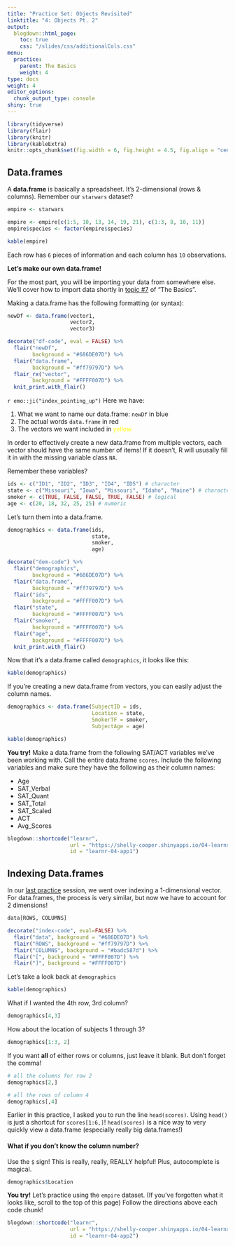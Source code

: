 ```yaml
---
title: "Practice Set: Objects Revisited"
linktitle: "4: Objects Pt. 2"
output:
  blogdown::html_page:
    toc: true
    css: "/slides/css/additionalCols.css"
menu:
  practice:
    parent: The Basics
    weight: 4
type: docs
weight: 4
editor_options: 
  chunk_output_type: console
shiny: true
---
```


```r
library(tidyverse)
library(flair)
library(knitr)
library(kableExtra)
knitr::opts_chunk$set(fig.width = 6, fig.height = 4.5, fig.align = "center")
```

## Data.frames
A **data.frame** is basically a spreadsheet. It's 2-dimensional (rows & columns). Remember our `starwars` dataset? 

```r
empire <- starwars

empire <- empire[c(1:5, 10, 13, 14, 19, 21), c(1:3, 8, 10, 11)]
empire$species <- factor(empire$species)

kable(empire)
```

Each row has `6` pieces of information and each column has `10` observations. 

<span class='medium'>**Let's make our own data.frame!**</span> 

:::note
For the most part, you will be importing your data from somewhere else. We'll cover how to import data shortly in [topic #7](/lectures/07-lecture) of "The Basics".
:::

Making a data.frame has the following formatting (or syntax):

```r
newDf <- data.frame(vector1,
                    vector2,
                    vector3)
```

```r
decorate("df-code", eval = FALSE) %>% 
  flair("newDf",
        background = "#686DE07D") %>% 
  flair("data.frame",
        background = "#ff79797D") %>%
  flair_rx("vector",
        background = "#FFFF007D") %>% 
  knit_print.with_flair()
```

`r emo::ji("index_pointing_up")` Here we have:

1. What we want to name our data.frame: `newDf` in <span class='color-light-6'>blue</span>
2. The actual words `data.frame` in <span class='color=light-1'>red</span>
3. The vectors we want included in <font style="color:#FFFF00">yellow</font>

In order to effectively create a new data.frame from multiple vectors, each vector should have the same number of items! If it doesn't, R will ususally fill it in with the missing variable class `NA`.

Remember these variables?

```r
ids <- c("ID1", "ID2", "ID3", "ID4", "ID5") # character
state <- c("Missouri", "Iowa", "Missouri", "Idaho", "Maine") # character/factor
smoker <- c(TRUE, FALSE, FALSE, TRUE, FALSE) # logical
age <- c(20, 18, 32, 25, 25) # numeric
```

Let's turn them into a data.frame. 

```r
demographics <- data.frame(ids,
                           state,
                           smoker,
                           age)
```

```r
decorate("dem-code") %>% 
  flair("demographics",
        background = "#686DE07D") %>% 
  flair("data.frame",
        background = "#ff79797D") %>%
  flair("ids",
        background = "#FFFF007D") %>% 
  flair("state",
        background = "#FFFF007D") %>%
  flair("smoker",
        background = "#FFFF007D") %>%
  flair("age",
        background = "#FFFF007D") %>%
  knit_print.with_flair()
```

Now that it's a data.frame called `demographics`, it looks like this:
```r
kable(demographics)
```

If you're creating a new data.frame from vectors, you can easily adjust the column names. 

```r
demographics <- data.frame(SubjectID = ids,
                           Location = state,
                           SmokerTF = smoker,
                           SubjectAge = age)
```

```r
kable(demographics)
```

:::puzzle
**You try!** Make a data.frame from the following SAT/ACT variables we've been working with. Call the entire data.frame `scores`. Include the following variables and make sure they have the following as their column names:

- Age
- SAT_Verbal
- SAT_Quant
- SAT_Total
- SAT_Scaled
- ACT
- Avg_Scores
:::

```r

blogdown::shortcode("learnr",
                    url = "https://shelly-cooper.shinyapps.io/04-learnr-app1/",
                    id = "learnr-04-app1")

```

## Indexing Data.frames
In our [last practice](/practice/03-practice) session, we went over indexing a 1-dimensional vector. For data.frames, the process is very similar, but now we have to account for 2 dimensions!

```r
data[ROWS, COLUMNS]
```

```r
decorate("index-code", eval=FALSE) %>% 
  flair("data", background = "#686DE07D") %>% 
  flair("ROWS", background = "#ff79797D") %>% 
  flair("COLUMNS", background = "#badc587d") %>% 
  flair("[", background = "#FFFF007D") %>% 
  flair("]", background = "#FFFF007D")
```

Let's take a look back at `demographics`
```r
kable(demographics)
```

What if I wanted the 4th row, 3rd column? 
```r
demographics[4,3]
```

How about the location of subjects 1 through 3?
```r
demographics[1:3, 2]
```

If you want **all** of either rows or columns, just leave it blank. But don't forget the comma!

```r
# all the columns for row 2
demographics[2,]

# all the rows of column 4
demographics[,4]
```

Earlier in this practice, I asked you to run the line `head(scores)`. Using `head()` is just a shortcut for `scores[1:6,]`! `head(scores)` is a nice way to very quickly view a data.frame (especially really big data.frames!)

#### What if you don't know the column number? 
Use the `$` sign! This is really, really, REALLY helpful! Plus, autocomplete is magical. 

```r
demographics$Location
```

:::puzzle
**You try!** Let's practice using the `empire` dataset. (If you've forgotten what it looks like, scroll to the top of this page) Follow the directions above each code chunk!
:::

```r

blogdown::shortcode("learnr",
                    url = "https://shelly-cooper.shinyapps.io/04-learnr-app2/",
                    id = "learnr-04-app2")

```
